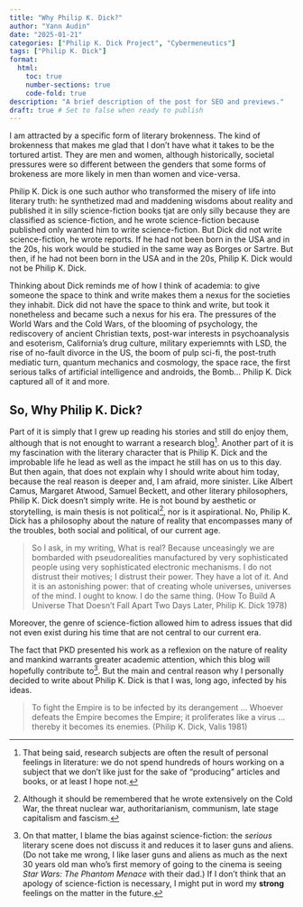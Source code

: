 ```yaml
---
title: "Why Philip K. Dick?"
author: "Yann Audin"
date: "2025-01-21"
categories: ["Philip K. Dick Project", "Cybermeneutics"]
tags: ["Philip K. Dick"]
format:
  html:
    toc: true
    number-sections: true
    code-fold: true
description: "A brief description of the post for SEO and previews."
draft: true # Set to false when ready to publish
---
```


I am attracted by a specific form of literary brokenness. 
The kind of brokenness that makes me glad that I don't have what it takes to be the tortured artist. 
They are men and women, although historically, societal pressures were so different between the genders that some forms of brokeness are more likely in men than women and vice-versa. 


Philip K. Dick is one such author who transformed the misery of life into literary truth: he synthetized mad and maddening wisdoms about reality and published it in silly science-fiction books tjat are only silly because they are classified as science-fiction, and he wrote science-fiction because published only wanted him to write science-fiction.
But Dick did not write science-fiction, he wrote reports. 
If he had not been born in the USA and in the 20s, his work would be studied in the same way as Borges or Sartre. 
But then, if he had not been born in the USA and in the 20s, Philip K. Dick would not be Philip K. Dick. 

Thinking about Dick reminds me of how I think of academia: to give someone the space to think and write makes them a nexus for the societies they inhabit. 
Dick did not have the space to think and write, but took it nonetheless and became such a nexus for his era. 
The pressures of the World Wars and the Cold Wars, of the blooming of psychology, the rediscovery of ancient Christian texts, post-war interests in psychoanalysis and esoterism, California's drug culture, military experiemnts with LSD, the rise of no-fault divorce in the US, the boom of pulp sci-fi, the post-truth mediatic turn, quantum mechanics and cosmology, the space race, the first serious talks of artificial intelligence and androids, the Bomb... Philip K. Dick captured all of it and more. 

## So, Why Philip K. Dick? 

Part of it is simply that I grew up reading his stories and still do enjoy them, although that is not enought to warrant a research blog^[That being said, research subjects are often the result of personal feelings in literature: we do not spend hundreds of hours working on a subject that we don't like just for the sake of "producing" articles and books, or at least I hope not.].
Another part of it is my fascination with the literary character that is Philip K. Dick and the improbable life he lead as well as the impact he still has on us to this day. 
But then again, that does not explain why I should write about him today, because the real reason is deeper and, I am afraid, more sinister. 
Like Albert Camus, Margaret Atwood, Samuel Beckett, and other literary philosophers, Philip K. Dick doesn't simply write.
He is not bound by aesthetic or storytelling, is main thesis is not political^[Although it should be remembered that he wrote extensively on the Cold War, the threat nuclear war, authoritarianism, communism, late stage capitalism and fascism.], nor is it aspirational.
No, Philip K. Dick has a philosophy about the nature of reality that encompasses many of the troubles, both social and political, of our current age.

> So I ask, in my writing, What is real? Because unceasingly we are bombarded with pseudorealities manufactured by very sophisticated people using very sophisticated electronic mechanisms. I do not distrust their motives; I distrust their power. They have a lot of it. And it is an astonishing power: that of creating whole universes, universes of the mind. I ought to know. I do the same thing. (How To Build A Universe That Doesn't Fall Apart Two Days Later, Philip K. Dick 1978)

Moreover, the genre of science-fiction allowed him to adress issues that did not even exist during his time that are not central to our current era. 

The fact that PKD presented his work as a reflexion on the nature of reality and mankind warrants greater academic attention, which this blog will hopefully contribute to^[On that matter, I blame the bias against science-fiction: the *serious* literary scene does not discuss it and reduces it to laser guns and aliens. (Do not take me wrong, I like laser guns and aliens as much as the next 30 years old man who's first memory of going to the cinema is seeing *Star Wars: The Phantom Menace* with their dad.) If I don't think that an apology of science-fiction is necessary, I might put in word my **strong** feelings on the matter in the future.]. 
But the main and central reason why I personally decided to write about Philip K. Dick is that I was, long ago, infected by his ideas. 

> To fight the Empire is to be infected by its derangement ... Whoever defeats the Empire becomes the Empire; it proliferates like a virus ... thereby it becomes its enemies. (Philip K. Dick, Valis 1981)

